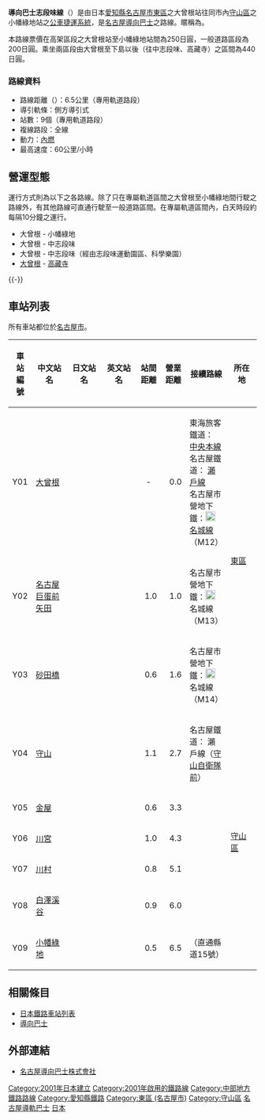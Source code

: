{{noteTA
|T=zh-tw:導軌巴士志段味線;zh-hk:導向巴士志段味線;zh-cn:导轨公车志段味线;
|1=zh-tw:導軌巴士;zh-hk:導向巴士;zh-cn:导轨公车;
}}
{{Infobox 鐵道路線
|日文原名=ガイドウェイバス志段味線
|平假名=ガイドウェイバスしだみせん
|羅馬拼音=Gaidouei-basu shidami sen
|路線名稱=[[File:Nagoya_GuideWay-Bus_logomark.svg|20px]] 導向巴士志段味線
|通稱=Yutorito線
|路線顏色=#3c459a
|圖片=
|圖片大小=300px
|圖片說明=
|路線記號=Y
|種類=軌道（{{link-ja|導引軌條式鐵道|案内軌条式鉄道|導引軌條式}}）（[[導向巴士|導向巴士]]）
|國家={{JPN}}
|所在地={{JPN}}[[愛知縣|愛知縣]][[名古屋市|名古屋市]][[東區_(名古屋市)|東區]]、[[守山區|守山區]]
|起點=[[大曾根站|大曾根站]]
|終點=[[小幡綠地站|小幡綠地站]]
|站數=9個（專用軌道路段）
|通車=2001年3月23日
|擁有者=[[名古屋導向巴士|名古屋導向巴士]]
|車輛基地=
|使用車輛=參見{{link-ja|名古屋導向巴士的車輛|名古屋ガイドウェイバスの車両}}
|路線距離=6.5公里（專用軌道路段）
|路線圖=[[FIle:Nagoya_Guideway_Bus_Map.png|300px]]
}}
{{導向巴士志段味線RDT}}
'''導向巴士志段味線'''（{{jpn|j=ガイドウェイバス志段味線|hg=ガイドウェイバスしだみせん|rm=Gaidouei-basu shidami sen|f=y}}）是由日本[[愛知縣|愛知縣]][[名古屋市|名古屋市]][[東區_(名古屋市)|東區]]之大曾根站往同市內[[守山區|守山區]]之小幡綠地站之[[公車捷運系統|公車捷運系統]]，是[[名古屋導向巴士|名古屋導向巴士]]之路線。暱稱為'''{{lang|ja|ゆとりーとライン（Yutorito Line）}}'''。 

本路線票價在高架區段之大曾根站至小幡綠地站間為250日圓，一般道路區段為200日圓。乘坐兩區段由大曾根至下島以後（往中志段味、高藏寺）之區間為440日圓。

=== 路線資料 ===
* 路線距離（{{link-ja|營業距離|営業キロ}}）：6.5公里（專用軌道路段）<!-- 国土交通省監修『鉄道要覧』およびhttp://www.guideway.co.jp/kaisya.htmlで確認。-->
* 導引軌條：側方導引式
* 站數：9個（專用軌道路段）
* 複線路段：全線
* 動力：[[柴油引擎|內燃]]
* 最高速度：60公里/小時
== 營運型態 ==
運行方式則為以下之各路線。除了只在專屬軌道區間之大曾根至小幡綠地間行駛之路線外，有其他路線可直通行駛至一般道路區間。在專屬軌道區間內，白天時段約每隔10分鐘之運行。

*大曾根 - 小幡綠地
*大曾根 - 中志段味
*大曾根 - 中志段味（經由志段味運動園區、科學樂園）
*[[大曾根站|大曾根]] - [[高藏寺站|高藏寺]]

{{-}}

== 車站列表 ==
所有車站都位於[[名古屋市|名古屋市]]。
{| class="wikitable" rules="all"
|-
!style="width:2em;"|車站編號
!style="width:5em;"|中文站名
!style="width:5em;"|日文站名
!style="width:5em;"|英文站名
!style="width:2.5em;"|站間距離
!style="width:2.5em;"|營業距離
!接續路線
!所在地
|-style="border-top:solid 3px #3c459a;"
!Y01
|[[大曾根站|大曾根]]
|{{lang|ja|大曽根}}
|{{lang|en|Ōzone}}
|style="text-align:center;"|-
|style="text-align:right;"|0.0
|東海旅客鐵道：{{JR海車站編號|CF}} [[中央線_(名古屋地區)|中央本線]]<br/>名古屋鐵道：{{名鐵車站編號|ST}} [[瀨戶線|瀨戶線]]<br/>名古屋市營地下鐵：[[File:Nagoya_Subway_Logo_V2_(Meijo_Line).svg|20px]] [[名城線|名城線]]（M12）
|rowspan="3"|[[東區_(名古屋市)|東區]]
|-
!Y02
|[[名古屋巨蛋前矢田站|名古屋巨蛋前矢田]]
|{{lang|ja|ナゴヤドーム前矢田}}
|{{lang|en|Nagoya Dome-mae Yada}}
|style="text-align:right;"|1.0
|style="text-align:right;"|1.0
|名古屋市營地下鐵：[[File:Nagoya_Subway_Logo_V2_(Meijo_Line).svg|20px]] 名城線（M13）
|-
!Y03
|[[砂田橋站|砂田橋]]
|{{lang|ja|砂田橋}}
|{{lang|en|Sunada-bashi}}
|style="text-align:right;"|0.6
|style="text-align:right;"|1.6
|名古屋市營地下鐵：[[File:Nagoya_Subway_Logo_V2_(Meijo_Line).svg|20px]] 名城線（M14）
|-
!Y04
|[[守山站_(愛知縣)|守山]]
|{{lang|ja|守山}}
|{{lang|en|Moriyama}}
|style="text-align:right;"|1.1
|style="text-align:right;"|2.7
|名古屋鐵道：{{名鐵車站編號|ST}} 瀨戶線（[[守山自衛隊前站|守山自衛隊前]]）
|rowspan="6" style="width:4em;"|[[守山區|守山區]]
|-
!Y05
|[[金屋站|金屋]]
|{{lang|ja|金屋}}
|{{lang|en|Kanaya}}
|style="text-align:right;"|0.6
|style="text-align:right;"|3.3
| 
|-
!Y06
|[[川宮站|川宮]]
|{{lang|ja|川宮}}
|{{lang|en|Kawamiya}}
|style="text-align:right;"|1.0
|style="text-align:right;"|4.3
| 
|-
!Y07
|[[川村站_(愛知縣)|川村]]
|{{lang|ja|川村}}
|{{lang|en|Kawamura}}
|style="text-align:right;"|0.8
|style="text-align:right;"|5.1
| 
|-
!Y08
|[[白澤溪谷站|白澤溪谷]]
|{{lang|ja|白沢渓谷}}
|{{lang|en|Shirasawa-Keikoku}}
|style="text-align:right;"|0.9
|style="text-align:right;"|6.0
| 
|-
!Y09
|[[小幡綠地站|小幡綠地]]
|{{lang|ja|小幡緑地}}
|{{lang|en|Obata-Ryokuchi}}
|style="text-align:right;"|0.5
|style="text-align:right;"|6.5
|（直通縣道15號）
|}

== 相關條目 ==
* [[日本鐵路車站列表|日本鐵路車站列表]]
* [[導向巴士|導向巴士]]

== 外部連結 ==
{{ja}}
*[http://www.guideway.co.jp/ 名古屋導向巴士株式會社] {{Wayback|url=http://www.guideway.co.jp/ |date=20201124004044 }}

{{名古屋導向巴士志段味線}}
{{名古屋大眾運輸}}
{{Portal bar|日本|愛知|鐵路|城市軌道交通|日本鐵路}}
{{DEFAULTSORT:Yutorito Sen}}
[[Category:2001年日本建立|Category:2001年日本建立]]
[[Category:2001年啟用的鐵路線|Category:2001年啟用的鐵路線]]
[[Category:中部地方鐵路路線|Category:中部地方鐵路路線]]
[[Category:愛知縣鐵路|Category:愛知縣鐵路]]
[[Category:東區_(名古屋市)|Category:東區 (名古屋市)]]
[[Category:守山區|Category:守山區]]
[[Category:名古屋導軌巴士|]]
[[Category:快速公交系統|日本]]